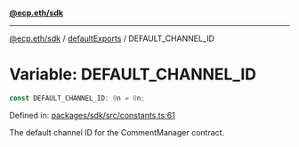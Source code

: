 [**@ecp.eth/sdk**](../../index.mdx)

***

[@ecp.eth/sdk](/sdk-reference/index.mdx) / [defaultExports](/sdk-reference/defaultExports/index.mdx) / DEFAULT\_CHANNEL\_ID

# Variable: DEFAULT\_CHANNEL\_ID

```ts
const DEFAULT_CHANNEL_ID: 0n = 0n;
```

Defined in: [packages/sdk/src/constants.ts:61](https://github.com/ecp-eth/comments-monorepo/blob/main/packages/sdk/src/constants.ts#L61)

The default channel ID for the CommentManager contract.
